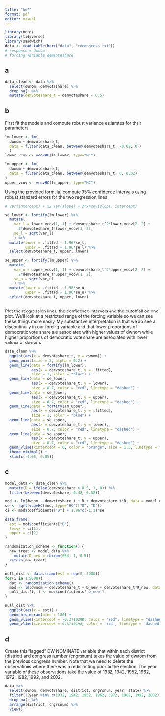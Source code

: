 ```yaml
---
title: "hw7"
format: pdf
editor: visual
---
```


```r
library(here)
library(tidyverse)
library(sandwich)
data <- read.table(here("data", "rdcongress.txt"))
# response = dwnom
# forcing variable demvoteshare
```

## a

```r
data_clean <- data %>% 
  select(dwnom, demvoteshare) %>% 
  drop_na() %>% 
  mutate(demvoteshare_t = demvoteshare - 0.5)
```

## b

First fit the models and compute robust variance estiamtes for their parameters

``` r
lm_lower <- lm(
  dwnom ~ demvoteshare_t,
  data = filter(data_clean, between(demvoteshare_t, -0.02, 0))
  )
lower_vcov <- vcovHC(lm_lower, type="HC")

lm_upper <- lm(
  dwnom ~ demvoteshare_t,
  data = filter(data_clean, between(demvoteshare_t, 0, 0.02))
)
upper_vcov <- vcovHC(lm_upper, type="HC")
```

Using the provided formula, compute 95% confidence intervals using robust standard errors for the two regression lines

```r
# var(intercept) + x2 var(slope) + 2*x*cov(slope, intercept)

se_lower <- fortify(lm_lower) %>% 
  mutate(
    var_l = lower_vcov[1, 1] + demvoteshare_t^2*lower_vcov[2, 2] +
      2*demvoteshare_t*lower_vcov[1, 2],
    se_l = sqrt(var_l)
    ) %>% 
  mutate(lower = .fitted - 1.96*se_l,
         upper = .fitted + 1.96*se_l) %>% 
  select(demvoteshare_t, upper, lower)

se_upper <- fortify(lm_upper) %>% 
  mutate(
    var_u = upper_vcov[1, 1] + demvoteshare_t^2*upper_vcov[2, 2] +
      2*demvoteshare_t*upper_vcov[1, 2],
    se_u = sqrt(var_u)
    ) %>% 
  mutate(lower = .fitted - 1.96*se_u,
         upper = .fitted + 1.96*se_u) %>% 
  select(demvoteshare_t, upper, lower)
  
```


Plot the reggression lines, the confidence intervals and the cutoff all on one plot. We'll look at a restricted range of the forcing variable so we can see these things more easily. My substantive interpretation is that we do see a discontinuity in our forcing variable and that lower proportions of democratic vote share are associated with higher values of dwnom while higher proportions of democratic vote share are associated with lower values of dwnom.

```r
data_clean %>% 
  ggplot(aes(x = demvoteshare_t, y = dwnom)) +
  geom_point(size = 2, alpha = 0.2) +
  geom_line(data = fortify(lm_lower),
            aes(x = demvoteshare_t, y = .fitted),
            size = 1, color = "blue") +
  geom_line(data = se_lower,
            aes(x = demvoteshare_t, y = lower),
            size = 0.7, color = "red", linetype = "dashed") +
  geom_line(data = se_lower,
            aes(x = demvoteshare_t, y = upper),
            size = 0.7, color = "red", linetype = "dashed") +
  geom_line(data = fortify(lm_upper),
            aes(x = demvoteshare_t, y = .fitted),
            size = 1, color = "blue") +
  geom_line(data = se_upper,
            aes(x = demvoteshare_t, y = lower),
            size = 0.7, color = "red", linetype = "dashed") +
  geom_line(data = se_upper,
            aes(x = demvoteshare_t, y = upper),
            size = 0.7, color = "red", linetype = "dashed") +
  geom_vline(xintercept = 0, color = "orange", size = 1.3, linetype = "dashed") +
  theme_minimal() +
  xlim(c(-0.05, 0.05))

```


## c

```r
model_data <- data_clean %>% 
  mutate(D = ifelse(demvoteshare > 0.5, 1, 0)) %>% 
  filter(between(demvoteshare, 0.48, 0.52))

mod <- lm(dwnom ~ demvoteshare_t + D + demvoteshare_t*D, data = model_data)
se <- sqrt(vcovHC(mod, type="HC")["D", "D"])
ci <- mod$coefficients["D"] + 1.96*c(-1,1)*se

data.frame(
  est = mod$coefficients["D"],
  lower = ci[1],
  upper = ci[2]
)
```


```r
randomization_scheme <- function() {
  new_treat <- model_data %>% 
    mutate(D_new = rbinom(654, 1, 0.5))
  return(new_treat)
}

null_dist <- data.frame(est = rep(0, 5000))
for(i in 1:5000){
  dat <- randomization_scheme()
  mod <- lm(dwnom ~ demvoteshare_t + D_new + demvoteshare_t*D_new, data = dat)
  null_dist[i, ] <- mod$coefficients["D_new"]
}

null_dist %>% 
  ggplot(aes(x = est)) +
  geom_histogram(bins = 100) +
  geom_vline(xintercept = -0.3710298, color = "red", linetype = "dashed") +
  geom_vline(xintercept = 0.3710298, color = "red", linetype = "dashed")

```



## d

Create this “lagged” DW-NOMINATE variable that within each district (district) and congress number (cngrsnum) takes the value of dwnom from the previous congress number. Note that we need to delete the observations where there was a redistricting prior to the election. The year variable of these observations take the value of 1932, 1942, 1952, 1962, 1972, 1982, 1992, and 2002.

```r
data %>% 
  select(dwnom, demvoteshare, district, cngrsnum, year, state) %>% 
  filter(!(year %in% c(1932, 1942, 1952, 1962, 1972, 1982, 1992, 2002))) %>% 
  drop_na() %>% 
  arrange(district, cngrsnum) %>% 
  View()
  
  
  
```

